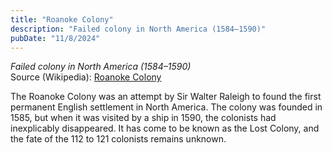 ```yaml
---
title: "Roanoke Colony"
description: "Failed colony in North America (1584–1590)"
pubDate: "11/8/2024"
---
```


*Failed colony in North America (1584–1590)*  
Source (Wikipedia): [Roanoke Colony][1]

The Roanoke Colony was an attempt by Sir Walter Raleigh to found the first permanent English settlement in North America. The colony was founded in 1585, but when it was visited by a ship in 1590, the colonists had inexplicably disappeared. It has come to be known as the Lost Colony, and the fate of the 112 to 121 colonists remains unknown.

[1]: https://en.wikipedia.org/wiki/Roanoke_Colony
